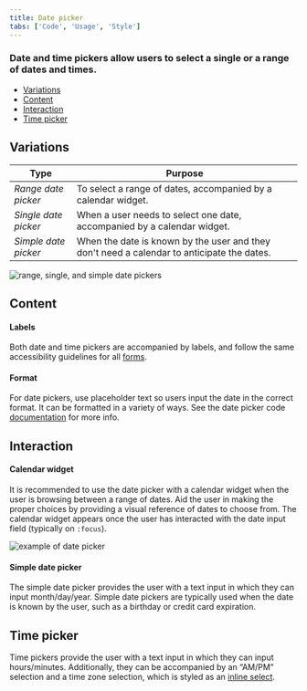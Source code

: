 ```yaml
---
title: Date picker
tabs: ['Code', 'Usage', 'Style']
---
```


### Date and time pickers allow users to select a single or a range of dates and times.

<AnchorLinks>

- [Variations](#variations)
- [Content](#content)
- [Interaction](#interaction)
- [Time picker](#time-picker)

</AnchorLinks>

## Variations

| Type                 | Purpose                                                                                    |
| -------------------- | ------------------------------------------------------------------------------------------ |
| _Range date picker_  | To select a range of dates, accompanied by a calendar widget.                              |
| _Single date picker_ | When a user needs to select one date, accompanied by a calendar widget.                    |
| _Simple date picker_ | When the date is known by the user and they don't need a calendar to anticipate the dates. |

<ImageComponent cols="8" caption="Types of date pickers">

![range, single, and simple date pickers](images/date-picker-usage-1.png)

</ImageComponent>

## Content

#### Labels

Both date and time pickers are accompanied by labels, and follow the same accessibility guidelines for all [forms](/components/form).

#### Format

For date pickers, use placeholder text so users input the date in the correct format. It can be formatted in a variety of ways. See the date picker code [documentation](https://github.com/carbon-design-system/carbon-components/tree/master/packages/components/src/components/date-picker) for more info.

## Interaction

#### Calendar widget

It is recommended to use the date picker with a calendar widget when the user is browsing between a range of dates. Aid the user in making the proper choices by providing a visual reference of dates to choose from. The calendar widget appears once the user has interacted with the date input field (typically on `:focus`).

<ImageComponent cols="8" caption="Selecting dates from the range date picker">

![example of date picker](images/date-picker-usage-animation-1.gif)

</ImageComponent>

#### Simple date picker

The simple date picker provides the user with a text input in which they can input month/day/year. Simple date pickers are typically used when the date is known by the user, such as a birthday or credit card expiration.

## Time picker

Time pickers provide the user with a text input in which they can input hours/minutes. Additionally, they can be accompanied by an “AM/PM” selection and a time zone selection, which is styled as an [inline select](/components/select).
